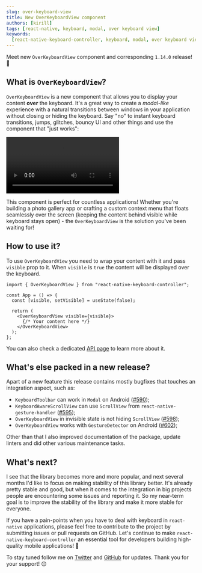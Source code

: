 ```yaml
---
slug: over-keyboard-view
title: New OverKeyboardView component
authors: [kirill]
tags: [react-native, keyboard, modal, over keyboard view]
keywords:
  [react-native-keyboard-controller, keyboard, modal, over keyboard view]
---
```


Meet new `OverKeyboardView` component and corresponding `1.14.0` release! 🎉


<div style={{ display: "flex", justifyContent: "center", marginBottom: 20 }}>
  <Lottie
    className="lottie"
    animationData={lottie}
    style={{ width: 400, height: 400 }}
    loop
  />
</div>

<!-- truncate -->

## What is `OverKeyboardView`?

`OverKeyboardView` is a new component that allows you to display your content **over** the keyboard. It's a great way to create a _modal-like_ experience with a natural transitions between windows in your application without closing or hiding the keyboard. Say "no" to instant keyboard transitions, jumps, glitches, bouncy UI and other things and use the component that "just works":


<div style={{ paddingBottom: 20 }}>
  <Video src="/video/over-keyboard-view-shared-transitions.mp4" width={30} />
</div>

This component is perfect for countless applications! Whether you're building a photo gallery app or crafting a custom context menu that floats seamlessly over the screen (keeping the content behind visible while keyboard stays open) - the `OverKeyboardView` is the solution you've been waiting for!

## How to use it?

To use `OverKeyboardView` you need to wrap your content with it and pass `visible` prop to it. When `visible` is `true` the content will be displayed over the keyboard.

```tsx
import { OverKeyboardView } from "react-native-keyboard-controller";

const App = () => {
  const [visible, setVisible] = useState(false);

  return (
    <OverKeyboardView visible={visible}>
      {/* Your content here */}
    </OverKeyboardView>
  );
};
```

You can also check a dedicated [API page](/docs/api/views/over-keyboard-view) to learn more about it.

## What's else packed in a new release?

Apart of a new feature this release contains mostly bugfixes that touches an integration aspect, such as:

- `KeyboardToolbar` can work in `Modal` on Android ([#590](https://github.com/kirillzyusko/react-native-keyboard-controller/pull/590));
- `KeyboardAwareScrollView` can use `ScrollView` from `react-native-gesture-handler` ([#595](https://github.com/kirillzyusko/react-native-keyboard-controller/pull/595));
- `OverKeyboardView` in invisible state is not hiding `ScrollView` ([#598](https://github.com/kirillzyusko/react-native-keyboard-controller/pull/598));
- `OverKeyboardView` works with `GestureDetector` on Android ([#602](https://github.com/kirillzyusko/react-native-keyboard-controller/pull/602));

Other than that I also improved documentation of the package, update linters and did other various maintenance tasks.

## What's next?

I see that the library becomes more and more popular, and next several months I'd like to focus on making stability of this library better. It's already pretty stable and good, but when it comes to the integration in big projects people are encountering some issues and reporting it. So my near-term goal is to improve the stability of the library and make it more stable for everyone.

If you have a pain-points when you have to deal with keyboard in `react-native` applications, please feel free to contribute to the project by submitting issues or pull requests on GitHub. Let's continue to make `react-native-keyboard-controller` an essential tool for developers building high-quality mobile applications! 💪

To stay tuned follow me on [Twitter](https://twitter.com/ziusko) and [GitHub](https://github.com/kirillzyusko) for updates. Thank you for your support! 😊
